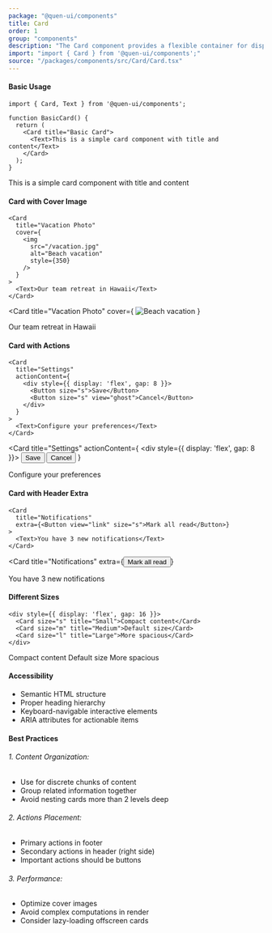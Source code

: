 ```yaml
---
package: "@quen-ui/components"
title: Card
order: 1
group: "components"
description: "The Card component provides a flexible container for displaying content with optional header, cover image, and action footer. It follows Material Design principles with clean spacing and automatic dividers."
import: "import { Card } from '@quen-ui/components';"
source: "/packages/components/src/Card/Card.tsx"
---
```



#### Basic Usage

```tsx
import { Card, Text } from '@quen-ui/components';

function BasicCard() {
  return (
    <Card title="Basic Card">
      <Text>This is a simple card component with title and content</Text>
    </Card>
  );
}
```

<Card title="Basic Card">
  <Text>This is a simple card component with title and content</Text>
</Card>

#### Card with Cover Image

```tsx
<Card
  title="Vacation Photo"
  cover={
    <img
      src="/vacation.jpg"
      alt="Beach vacation"
      style={350}
    />
  }
>
  <Text>Our team retreat in Hawaii</Text>
</Card>
```

<Card
  title="Vacation Photo"
  cover={
    <img
      src={Avatar2}
      alt="Beach vacation"
      width={350}
    />
  }
>
  <Text>Our team retreat in Hawaii</Text>
</Card>


#### Card with Actions

```tsx
<Card
  title="Settings"
  actionContent={
    <div style={{ display: 'flex', gap: 8 }}>
      <Button size="s">Save</Button>
      <Button size="s" view="ghost">Cancel</Button>
    </div>
  }
>
  <Text>Configure your preferences</Text>
</Card>
```

<Card
  title="Settings"
  actionContent={
    <div style={{ display: 'flex', gap: 8 }}>
      <Button size="s">Save</Button>
      <Button size="s" view="ghost">Cancel</Button>
    </div>
  }
>
  <Text>Configure your preferences</Text>
</Card>


#### Card with Header Extra

```tsx
<Card
  title="Notifications"
  extra={<Button view="link" size="s">Mark all read</Button>}
>
  <Text>You have 3 new notifications</Text>
</Card>
```

<Card
  title="Notifications"
  extra={<Button view="link" size="s">Mark all read</Button>}
>
  <Text>You have 3 new notifications</Text>
</Card>

#### Different Sizes

```tsx
<div style={{ display: 'flex', gap: 16 }}>
  <Card size="s" title="Small">Compact content</Card>
  <Card size="m" title="Medium">Default size</Card>
  <Card size="l" title="Large">More spacious</Card>
</div>
```

<div style={{ display: 'flex', gap: 16 }}>
  <Card size="s" title="Small">Compact content</Card>
  <Card size="m" title="Medium">Default size</Card>
  <Card size="l" title="Large">More spacious</Card>
</div>


#### Accessibility

- Semantic HTML structure
- Proper heading hierarchy
- Keyboard-navigable interactive elements
- ARIA attributes for actionable items

#### Best Practices
###### 1. Content Organization:
- Use for discrete chunks of content
- Group related information together
- Avoid nesting cards more than 2 levels deep

###### 2. Actions Placement:
- Primary actions in footer
- Secondary actions in header (right side)
- Important actions should be buttons

###### 3. Performance:
- Optimize cover images
- Avoid complex computations in render
- Consider lazy-loading offscreen cards
